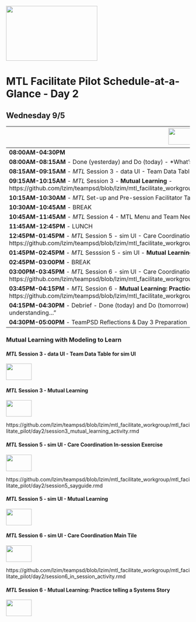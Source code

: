 
<img src = "https://github.com/lzim/teampsd/blob/teampsd_style/mtl_logo/mtl_facilitate_sq_sm.png"
     height = "150" width = "250">  
     
# MTL Facilitate Pilot Schedule-at-a-Glance - Day 2

## Wednesday 9/5
<img src = "https://github.com/lzim/teampsd/blob/teampsd_style/mtl_logo/mtl_facilitate_sq_sm.png" height = "45" width = "70" style ="display: inline-block"/> Day 2	     |
---------------     |
**08:00AM-04:30PM**  |    	
**08:00AM-08:15AM** - Done (yesterday) and Do (today) - *What’s “Sticky?* - " I remember best…"|
**08:15AM-09:15AM** - *MTL* Session 3 - data UI - Team Data Table for sim UI |
**09:15AM-10:15AM** - *MTL* Session 3 - **Mutual Learning** - https://github.com/lzim/teampsd/blob/lzim/mtl_facilitate_workgroup/mtl_facilitate_pilot/day2/session3_mutual_learning_activity.rmd |
**10:15AM-10:30AM** - *MTL* Set-up and Pre-session Facilitator Tasks |
**10:30AM-10:45AM** - BREAK|
**10:45AM-11:45AM** - *MTL* Session 4 - MTL Menu and Team Needs Assessment - mtl.how/menu  |
**11:45AM-12:45PM** - LUNCH |
**12:45PM-01:45PM** - *MTL* Session 5 - sim UI - Care Coordination In-session Exercise - https://github.com/lzim/teampsd/blob/lzim/mtl_facilitate_workgroup/mtl_facilitate_pilot/day2/session5_sayguide.rmd  |
**01:45PM-02:45PM** - *MTL* Sesssion 5 - sim UI - **Mutual Learning**  |
**02:45PM-03:00PM** - BREAK  |
**03:00PM-03:45PM** - *MTL* Session 6 - sim UI - Care Coordination Main Tile - https://github.com/lzim/teampsd/blob/lzim/mtl_facilitate_workgroup/mtl_facilitate_pilot/day2/session6_in_session_activity.rmd  |
**03:45PM-04:15PM** - *MTL* Session 6 - **Mutual Learning: Practice telling a Systems Story** - https://github.com/lzim/teampsd/blob/lzim/mtl_facilitate_workgroup/mtl_facilitate_pilot/day2/session6_mutual_learning_activity.rmd |
**04:15PM-04:30PM** - Debrief - Done (today) and Do (tomorrow) - *Empty Your Cup* - “In order to teach others I need more help understanding…” |
**04:30PM-05:00PM** - TeamPSD Reflections & Day 3 Preparation |


### Mutual Learning with Modeling to Learn




#### *MTL* Session 3 - data UI - Team Data Table for sim UI 
<img src = "https://github.com/lzim/teampsd/blob/lzim/resources/logos/mtl_how_data_sm.png" height = "45" width = "70" style ="display: inline-block"/>



#### *MTL* Session 3 - **Mutual Learning** 
<img src = "https://github.com/lzim/teampsd/blob/lzim/resources/logos/mtl_how_data_sm.png" height = "45" width = "70" style ="display: inline-block"/>

https://github.com/lzim/teampsd/blob/lzim/mtl_facilitate_workgroup/mtl_facilitate_pilot/day2/session3_mutual_learning_activity.rmd


#### *MTL* Session 5 - sim UI - Care Coordination In-session Exercise
<img src = "https://github.com/lzim/teampsd/blob/lzim/resources/logos/mtl_how_sim_sim.png" height = "45" width = "70" style ="display: inline-block"/>

https://github.com/lzim/teampsd/blob/lzim/mtl_facilitate_workgroup/mtl_facilitate_pilot/day2/session5_sayguide.rmd 

#### *MTL* Session 5 - sim UI - **Mutual Learning** 
<img src = "https://github.com/lzim/teampsd/blob/lzim/resources/logos/mtl_how_sim_sim.png" height = "45" width = "70" style ="display: inline-block"/>



#### *MTL* Session 6 - sim UI - Care Coordination Main Tile
<img src = "https://github.com/lzim/teampsd/blob/lzim/resources/logos/mtl_how_sim_sim.png" height = "45" width = "70" style ="display: inline-block"/>

https://github.com/lzim/teampsd/blob/lzim/mtl_facilitate_workgroup/mtl_facilitate_pilot/day2/session6_in_session_activity.rmd 

#### *MTL* Session 6 - **Mutual Learning: Practice telling a Systems Story** 
<img src = "https://github.com/lzim/teampsd/blob/lzim/resources/logos/mtl_how_sim_sim.png" height = "45" width = "70" style ="display: inline-block"/>
